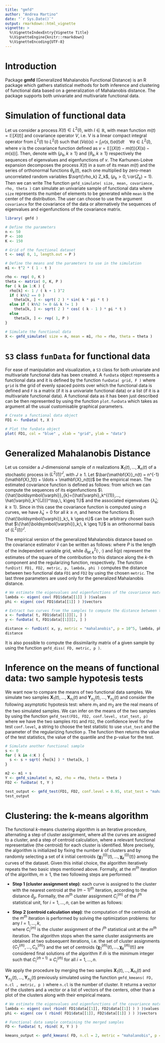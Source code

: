 ---
title: "gmfd"
author: "Andrea Martino"
date: "`r Sys.Date()`"
output: rmarkdown::html_vignette
vignette: >
  %\VignetteIndexEntry{Vignette Title}
  %\VignetteEngine{knitr::rmarkdown}
  %\VignetteEncoding{UTF-8}
---

# Introduction
Package __gmfd__ (Generalized Mahalanobis Functional Distance) is an R package which gathers statistical methods for both inference and clustering of functional data based on a generalization of Mahalanobis distance. The package supports both univariate and multivariate functional data.

# Simulation of functional data
Let us consider a process $X(t) \in L^2(I)$, with $I \in \mathbb{R}$, with mean function $m(t) = \mathbb{E}[X(t)]$ and covariance operator $V$, i.e. V is a linear compact integral operator from $L^2(I)$ to $L^2(I)$ such that $(Va)(s) = \int_I v(s,t) a(t) dt \quad \forall a \in L^2(I)$, where $v$ is the covariance function defined as $v = \mathbb{E}[(X(t) - m(t))(X(s)-m(s))]$. Then, denote with $\{\rho_k, k \ge 1\}$ and $\{\theta_k, k \ge 1\}$ respectively the sequences of eigenvalues and eigenfunctions of $v$. The Karhunen-Loève expansion decomposes the process $X(t)$ in a sum of its mean $m(t)$ and the series of orthonormal functions $\theta_k(t)$, each one multiplied by zero-mean uncorrelated random variables $\sqrt{\rho_k} Z_k$, ($\rho_k>0, \mathbb{V}ar(Z_k) = 1)$. Then we can write 
\begin{equation*}
X(t) = m(t) + \sum_{k=1}^\infty Z_{k} \sqrt{\rho_k} \cdot \theta_k(t)
\end{equation*} 
The function `gmfd_simulate( size, mean, covariance, rho, theta )` can simulate an univariate sample of functional data where `size` represents the number of elements to be generated while `mean` is the center of the distribution. The user can choose to use the argument `covariance` for the covariance of the data or alternatively the sequences of eigenvalues and eigenfunctions of the covariance matrix.

```{r, fig.show='hold'}
library( gmfd )

# Define the parameters
n <- 50
P <- 100
K <- 150

# Grid of the functional dataset
t <- seq( 0, 1, length.out = P )

# Define the means and the parameters to use in the simulation
m1 <- t^2 * ( 1 - t )

rho <- rep( 0, K )
theta <- matrix( 0, K, P )
for ( k in 1:K ) {
  rho[k] <- 1 / ( k + 1 )^2
  if ( k%%2 == 0 )
    theta[k, ] <- sqrt( 2 ) * sin( k * pi * t )
  else if ( k%%2 != 0 && k != 1 )
    theta[k, ] <- sqrt( 2 ) * cos( ( k - 1 ) * pi * t )
  else
    theta[k, ] <- rep( 1, P )
}

# Simulate the functional data
X <- gmfd_simulate( size = n, mean = m1, rho = rho, theta = theta )

```

# `S3` class `funData` for functional data

For ease of manipulation and visualization, a `S3` class for both univariate and multivariate functional data has been created. A `funData` object represents a functional data and it is defined by the function `funData( grid, F )` where `grid` is the grid of evenly spaced points over which the functional data is defined and `F` is a matrix (if it is a univariate functional data) or a list (if it is a multivariate functional data).
A functional data as it has been just described can be then represented by using the function `plot.funData` which takes as argument all the usual customisable graphical parameters.

```{r, fig.show='hold', fig.align ='center'}

# Create a functional data object
FD1 <- funData( t, X )

# Plot the funData object
plot( FD1, col = "blue" , xlab = "grid", ylab = "data")

```


# Generalized Mahalanobis Distance

Let us consider a $J$-dimensional sample of $n$ realizations $\mathbf{X}_1(t), ...,\mathbf{X}_n(t)$ of a stochastic process in $(L^2(I))^J$, with $J\geq 1$. Let $\bar{\mathbf{X}}_n(t) = n^{-1}(\mathbf{X}_1(t) + \ldots + \mathbf{X}_n(t))$ be the empirical mean. The estimated covariance function is defined as follows:
\begin{equation}
\label{hat_v}
\hat{v}(s,t) := \frac{1}{n-1} \sum_{i=1}^n \big(\mathbf{X}_i(s) - \bar{\mathbf{X}}_n(s)\big)\big(\mathbf{X}_i(t) - \bar{\mathbf{X}}_n(t)\big)^\top,
\end{equation}
from which we can compute the sequences of its eigenfunctions $\{\hat{\boldsymbol{\varphi}}_{k}=(\hat{\varphi}_k^{(1)},..., \hat{\varphi}_k^{(J)})^\top,\, k\geq 1\}$ and the associated eigenvalues $\{\hat{\lambda}_k;\, k \geq 1\}$. Since in this case the covariance function is computed using $n$ curves, we have $\hat{\lambda}_k = 0$ for all $k\geq n$, and hence the functions $\{\hat{\boldsymbol{\varphi}}_k;\, k \geq n\}$ can be arbitrary chosen such that $\{\hat{\boldsymbol{\varphi}}_k;\, k \geq 1\}$ is an orthonormal basis of $(L^2(I))^J$. \par
The empirical version of the generalized Mahalanobis distance based on the covariance estimator $\hat{v}$ can be written as follows:
\begin{equation}\begin{aligned}
\label{def:hat_dp}
\hat{d}^2_p(\textbf{X}_i(t),\textbf{X}_j(t)) &= \sum_{k=1}^{\text{min}\{n-1,P\}} \hat{d}^2_{M,k}(\textbf{X}_i(t), \textbf{X}_j(t)) \hat{h}_k(p) \\
& + \sum_{k=\text{min}\{n-1,P\}+1}^{P} p \Big( \langle \textbf{X}_i(t) - \textbf{X}_j(t), \hat{\boldsymbol{\varphi}}_k \rangle \Big)^2,
\end{aligned}
\end{equation}
where $P$ is the length of the independent variable grid, while $\hat{d}^2_{M,k}(\cdot,\cdot)$ and $\hat{h}(p)$ represent the estimates of the square of the contribution to this distance along the $k$-th component and the regularizing function, respectively.
The function `funDist( FD1, FD2, metric, p, lambda, phi )` computes the distance between two functional data `FD1` and `FD2` by using the chosen `metric`. The last three parameters are used only for the generalized Mahalanobis distance.

```{r, fig.show = 'hold'}
# We estimate the eigenvalues and eigenfunctions of the covariance matrix of data
lambda <- eigen( cov( FD1$data[[1]] ) )$values
phi <- eigen( cov( FD1$data[[1]] ) )$vectors

# Extract two curves from the samples to compute the distance between them
x <- funData( t, FD1$data[[1]][1, ] )
y <- funData( t, FD1$data[[1]][2, ] )

distance <- funDist( x, y, metric = "mahalanobis", p = 10^5, lambda, phi )
distance
```

It is also possible to compute the dissimilarity matrix of a given sample by using the function `gmfd_diss( FD, metric, p )`.

# Inference on the means of functional data: two sample hypotesis tests

We want now to compare the means of two functional data samples. We simulate two samples $\mathbf{X}_1(t), ...,\mathbf{X}_{n_1}(t)$ and $\mathbf{Y}_{n_2}(t), ...,\mathbf{Y}_{n_2}(t)$ and consider the following asymptotic hypotesis test:
\begin{equation}
H_0 : m_{1} = m_{2} \qquad \text{vs} \qquad H_1: m_{1} \neq m_{2}.
\end{equation}
where $m_1$ and $m_2$ are the real means of the two simulated samples. We can infer on the means of the two samples by using the function `gmfd_test(FD1, FD2, conf.level, stat_test, p)` where we have the two samples `FD1` and `FD2`, the confidence level for the test `conf.level`, a string to choose the test statistic to use `stat_test` and the parameter of the regularizing function `p`. The function then returns the value of the test statistics, the value of the quantile and the p-value for the test.

```{r, fig.show = 'hold'}

# Simulate another functional sample
s <- 0
for ( k in 4:K ) {
  s <- s + sqrt( rho[k] ) * theta[k, ]
}

m2 <- m1 + s
Y <- gmfd_simulate( n, m2, rho = rho, theta = theta )
FD2 <- funData( t, Y )

test_output <- gmfd_test(FD1, FD2, conf.level = 0.95, stat_test = "mahalanobis", p = 10^5)
test_output
```

# Clustering: the k-means algorithm

The functional $k$-means clustering algorithm is an iterative procedure, alternating a step of cluster assignment, where all the curves are assigned to a cluster, and a step of centroid calculation, where a relevant functional representative (the centroid) for each cluster is identified. More precisely, the algorithm is initialized by fixing the number $k$ of clusters and by randomly selecting a set of $k$ initial centroids $\{\boldsymbol{\chi}_1^{(0)}(t), \ldots , \boldsymbol{\chi}_k^{(0)}(t)\}$ among the curves of the dataset. Given this initial choice, the algorithm iteratively repeats the two basic steps mentioned above. Formally, at the $m^{th}$ iteration of the algorithm, $m\geq 1$, the two following steps are performed:

- __Step 1 (cluster assignment step)__: each curve is assigned to the cluster with the nearest centroid at the $(m-1)^{th}$ iteration, according to the distance $\hat{d}_p$. Formally, the $m^{th}$ cluster assignment $C_i^{(m)}$ of the $i^{th}$ statistical unit, for $i=1,\ldots,n$, can be written as follows:
\begin{equation}	C_i^{(m)} := \underset{l=1,\ldots,k}{\operatorname{argmin}}\:\hat{d}_p(\textbf{X}_i(t), \boldsymbol{\chi}_l^{(m-1)}(t));
\end{equation} 

- __Step 2 (centroid calculation step)__: the computation of the centroids  at the $m^{th}$ iteration is performed by solving the optimization problems: for any $l=1,\ldots,k$,
\begin{equation}	\boldsymbol{\chi}_l^{(m)}(t) := \underset{\boldsymbol{\chi} \in (L^2(I))^J}{\operatorname{argmin}}  \sum_{i:C_i^{(m)} = l} \hat{d}_p(\textbf{X}_i(t),\boldsymbol{\chi}(t))^2,
\end{equation}	
where $C_i^{(m)}$ is the cluster assignment of the $i^{th}$ statistical unit at the $m^{th}$ iteration.
The algorithm stops when the same cluster assignments are obtained at two subsequent iterations, i.e. the set of cluster assignments $\{C_1^{(\bar{m})},\ldots,C_n^{(\bar{m})}\}$ and the set of centroids $\{\boldsymbol{\chi}_1^{(\bar{m})}(t),\ldots, \boldsymbol{\chi}_k^{(\bar{m})}(t)\}$ are considered final solutions of the algorithm if $\bar{m}$ is the minimum integer such that $C_i^{(\bar{m}+1)} \equiv C_i^{(\bar{m})}$ for all $i=1,\ldots,n$.

We apply the procedure by merging the two samples $\mathbf{X}_1(t), ...,\mathbf{X}_{n_1}(t)$ and $\mathbf{Y}_{n_2}(t), ...,\mathbf{Y}_{n_2}(t)$ previously simulated using the function `gmfd_kmeans( FD, n.cl , metric, p )` where `n.cl` is the number of cluster. It returns a vector of the clusters and a vector or a list of vectors of the centers, other than a plot of the clusters along with their empirical means.

```{r, fig.show='hold', fig.width=6,  fig.align ='center'}

# We estimate the eigenvalues and eigenfunctions of the covariance matrix of all merged data
lambda <- eigen( cov( rbind( FD1$data[[1]], FD2$data[[1]] ) ) )$values
phi <- eigen( cov ( rbind( FD1$data[[1]], FD2$data[[1]] ) ) )$vectors

# Functional data sample containing the merged samples
FD <- funData( t, rbind( X, Y ) )

kmeans_output <- gmfd_kmeans( FD, n.cl = 2, metric = "mahalanobis", p = 10^5 )

```
